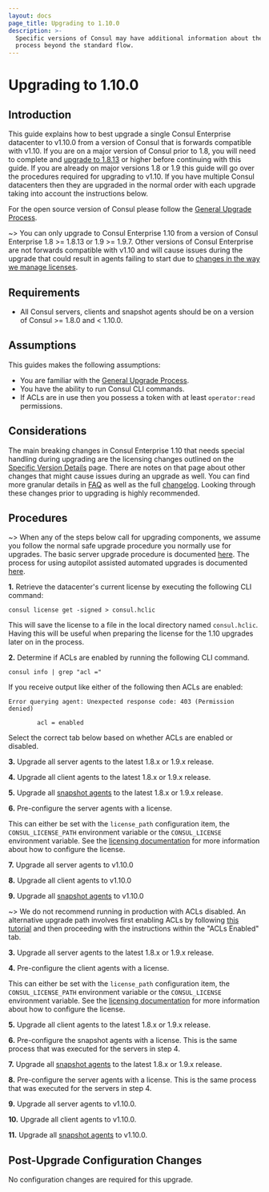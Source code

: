 ```yaml
---
layout: docs
page_title: Upgrading to 1.10.0
description: >-
  Specific versions of Consul may have additional information about the upgrade
  process beyond the standard flow.
---
```


# Upgrading to 1.10.0

<EnterpriseAlert />

## Introduction

This guide explains how to best upgrade a single Consul Enterprise datacenter to v1.10.0
from a version of Consul that is forwards compatible with v1.10. If you are on a major 
version of Consul prior to 1.8, you will need to complete and [upgrade to 1.8.13](/docs/upgrading/instructions) or higher before continuing with this guide. If you are already on major versions 1.8 or 1.9
this guide will go over the procedures required for upgrading to v1.10. If you have
multiple Consul datacenters then they are upgraded in the normal order with each
upgrade taking into account the instructions below.

For the open source version of Consul please follow the 
[General Upgrade Process](/docs/upgrading/instructions/general-process).

~> You can only upgrade to Consul Enterprise 1.10 from a version of Consul Enterprise 
1.8 >= 1.8.13 or 1.9 >= 1.9.7. Other versions of Consul Enterprise are not forwards
compatible with v1.10 and will cause issues during the upgrade that could result in
agents failing to start due to [changes in the way we manage licenses](/docs/enterprise/license/faq).

## Requirements

- All Consul servers, clients and snapshot agents should be on a version of Consul >= 1.8.0 and < 1.10.0.

## Assumptions

This guides makes the following assumptions:

- You are familiar with the [General Upgrade Process](/docs/upgrading/instructions/general-process).
- You have the ability to run Consul CLI commands. 
- If ACLs are in use then you possess a token with at least `operator:read` permissions.

## Considerations

The main breaking changes in Consul Enterprise 1.10 that needs special handling during upgrading are
the licensing changes outlined on the [Specific Version Details](/docs/upgrading/upgrade-specific#consul-1-10-0)
page. There are notes on that page about other changes that might cause issues during an upgrade as well.
You can find more granular details in [FAQ](/docs/enterprise/license/faq) as well as the full 
[changelog](https://github.com/hashicorp/consul/blob/release/release/1.10.0/CHANGELOG.md#1100-june-22-2021).
Looking through these changes prior to upgrading is highly recommended.

## Procedures

~> When any of the steps below call for upgrading components, we assume you follow
the normal safe upgrade procedure you normally use for upgrades. The basic server
upgrade procedure is documented [here](/docs/upgrading/instructions/general-process).
The process for using autopilot assisted automated upgrades is documented 
[here](https://learn.hashicorp.com/tutorials/consul/upgrade-automation).

**1.** Retrieve the datacenter's current license by executing the following CLI command:

```shell
consul license get -signed > consul.hclic
```

This will save the license to a file in the local directory named `consul.hclic`. Having this 
will be useful when preparing the license for the 1.10 upgrades later on in the process.

**2.** Determine if ACLs are enabled by running the following CLI command.

```shell
consul info | grep "acl ="
````

If you receive output like either of the following then ACLs are enabled:

```text
Error querying agent: Unexpected response code: 403 (Permission denied)
```

```text
        acl = enabled

```

Select the correct tab below based on whether ACLs are enabled or disabled.

<Tabs>
<Tab heading="ACLs Enabled">

**3.** Upgrade all server agents to the latest 1.8.x or 1.9.x release.

**4.** Upgrade all client agents to the latest 1.8.x or 1.9.x release.

**5.** Upgrade all [snapshot agents](/docs/commands/snapshot/agent) to the latest 1.8.x or 1.9.x release.

**6.** Pre-configure the server agents with a license.

This can either be set with the `license_path` configuration item, the 
`CONSUL_LICENSE_PATH` environment variable or the `CONSUL_LICENSE` 
environment variable. See the [licensing documentation](/docs/enterprise#licensing) 
for more information about how to configure the license.

**7.** Upgrade all server agents to v1.10.0

**8.** Upgrade all client agents to v1.10.0

**9.** Upgrade all [snapshot agents](/docs/commands/snapshot/agent) to v1.10.0

</Tab>
<Tab heading="ACLs Disabled">

~> We do not recommend running in production with ACLs disabled. An alternative upgrade
path involves first enabling ACLs by following [this tutorial](https://learn.hashicorp.com/tutorials/consul/access-control-setup-production)
and then proceeding with the instructions within the "ACLs Enabled" tab.

**3.** Upgrade all server agents to the latest 1.8.x or 1.9.x release.

**4.** Pre-configure the client agents with a license.

This can either be set with the `license_path` configuration item, the 
`CONSUL_LICENSE_PATH` environment variable or the `CONSUL_LICENSE` 
environment variable. See the [licensing documentation](/docs/enterprise#licensing) 
for more information about how to configure the license.

**5.** Upgrade all client agents to the latest 1.8.x or 1.9.x release.

**6.** Pre-configure the snapshot agents with a license. This is the same process that
was executed for the servers in step 4.

**7.** Upgrade all [snapshot agents](/docs/commands/snapshot/agent) to the latest 1.8.x or 1.9.x release.

**8.** Pre-configure the server agents with a license. This is the same process that
was executed for the servers in step 4.

**9.** Upgrade all server agents to v1.10.0.

**10.** Upgrade all client agents to v1.10.0.

**11.** Upgrade all [snapshot agents](/docs/commands/snapshot/agent) to v1.10.0.

</Tab>
</Tabs>

## Post-Upgrade Configuration Changes

No configuration changes are required for this upgrade.
